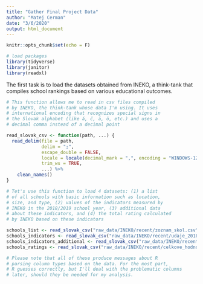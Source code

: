 ```yaml
---
title: "Gather Final Project Data"
author: "Matej Cerman"
date: "3/6/2020"
output: html_document
---
```


```r
knitr::opts_chunk$set(echo = F)

# load packages
library(tidyverse)
library(janitor)
library(readxl)
```

The first task is to load the datasets obtained from INEKO, a think-tank that compiles school rankings based on various educational outcomes.

```r

# This function allows me to read in csv files compiled
# by INEKO, the think-tank whose data I'm using. It uses
# international encoding that recognizes special signs in
# the Slovak alphabet (like á, č, ä, ô, etc.) and uses a
# decimal comma instead of a decimal point

read_slovak_csv <- function(path, ...) {
  read_delim(file = path, 
             delim = ";", 
             escape_double = FALSE, 
             locale = locale(decimal_mark = ",", encoding = "WINDOWS-1252"), 
             trim_ws = TRUE,
             ...) %>%
    clean_names()
}

# Tet's use this function to load 4 datasets: (1) a list
# of all schools with basic information such as location,
# size, and type, (2) values of the indicators measured by 
# INEKO in the 2018/2019 school year, (3) additional data
# about these indicators, and (4) the total rating calculated
# by INEKO based on these indicators

schools_list <- read_slovak_csv("raw_data/INEKO/recent/zoznam_skol.csv")
schools_indicators <- read_slovak_csv("raw_data/INEKO/recent/udaje_2018-19.csv")
schools_indicators_additional <- read_slovak_csv("raw_data/INEKO/recent/doplnujuce_udaje_2018-19.csv")
schools_ratings <- read_slovak_csv("raw_data/INEKO/recent/celkove_hodnotenie_2018-19.csv")

# Please note that all of these produce messages about R
# parsing column types based on the data. For the most part,
# R guesses correctly, but I'll deal with the problematic columns
# later, should they be needed for my analysis.
```

